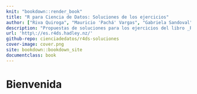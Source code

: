 ```yaml
--- 
knit: "bookdown::render_book"
title: "R para Ciencia de Datos: Soluciones de los ejercicios"
author: ["Riva Quiroga", "Mauricio 'Pachá' Vargas", "Gabriela Sandoval"]
description: "Propuestas de soluciones para los ejercicios del libro _R para Ciencia de Datos_"
url: 'http\://es.r4ds.hadley.nz/'
github-repo: cienciadedatos/r4ds-soluciones
cover-image: cover.png
site: bookdown::bookdown_site
documentclass: book
---
```


# Bienvenida {-}

